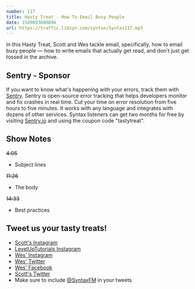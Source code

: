 ```yaml
---
number: 117
title: Hasty Treat - How To Email Busy People
date: 1549893600896
url: https://traffic.libsyn.com/syntax/Syntax117.mp3
---
```


In this Hasty Treat, Scott and Wes tackle email, specifically, how to email busy people — how to write emails that actually get read, and don't just get tossed in the archive.

## Sentry - Sponsor

If you want to know what's happening with your errors, track them with [Sentry](https://sentry.io/). Sentry is open-source error tracking that helps developers monitor and fix crashes in real time. Cut your time on error resolution from five hours to five minutes. It works with any language and integrates with dozens of other services. Syntax listeners can get two months for free by visiting [Sentry.io](https://sentry.io/) and using the coupon code "tastytreat".

## Show Notes

~~4:05~~

* Subject lines

~~11:26~~

* The body

~~14:33~~

* Best practices

## Tweet us your tasty treats!
* [Scott's Instagram](https://www.instagram.com/stolinski/)
* [LevelUpTutorials Instagram](https://www.instagram.com/LevelUpTutorials/)
* [Wes' Instagram](https://www.instagram.com/wesbos/)
* [Wes' Twitter](https://twitter.com/wesbos)
* [Wes' Facebook](https://www.facebook.com/wesbos.developer)
* [Scott's Twitter](https://twitter.com/stolinski)
* Make sure to include [@SyntaxFM](https://twitter.com/SyntaxFM) in your tweets